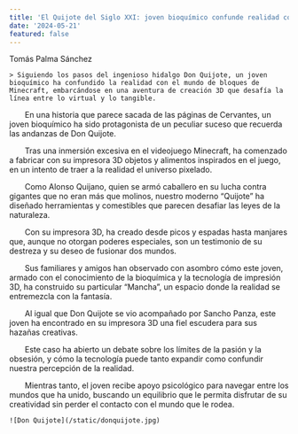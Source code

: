 ```yaml
---
title: 'El Quijote del Siglo XXI: joven bioquímico confunde realidad con Minecraft y crea un mundo 3D'
date: '2024-05-21'
featured: false
---
```


Tomás Palma Sánchez

<div style={{ textAlign: 'justify' }}>

    > Siguiendo los pasos del ingenioso hidalgo Don Quijote, un joven bioquímico ha confundido la realidad con el mundo de bloques de Minecraft, embarcándose en una aventura de creación 3D que desafía la línea entre lo virtual y lo tangible.

  En una historia que parece sacada de las páginas de Cervantes, un joven bioquímico ha sido protagonista de un peculiar suceso que recuerda las andanzas de Don Quijote.

  Tras una inmersión excesiva en el videojuego Minecraft, ha comenzado a fabricar con su impresora 3D objetos y alimentos inspirados en el juego, en un intento de traer a la realidad el universo pixelado.

  Como Alonso Quijano, quien se armó caballero en su lucha contra gigantes que no eran más que molinos, nuestro moderno “Quijote” ha diseñado herramientas y comestibles que parecen desafiar las leyes de la naturaleza.

  Con su impresora 3D, ha creado desde picos y espadas hasta manjares que, aunque no otorgan poderes especiales, son un testimonio de su destreza y su deseo de fusionar dos mundos.

  Sus familiares y amigos han observado con asombro cómo este joven, armado con el conocimiento de la bioquímica y la tecnología de impresión 3D, ha construido su particular “Mancha”, un espacio donde la realidad se entremezcla con la fantasía.

  Al igual que Don Quijote se vio acompañado por Sancho Panza, este joven ha encontrado en su impresora 3D una fiel escudera para sus hazañas creativas.

  Este caso ha abierto un debate sobre los límites de la pasión y la obsesión, y cómo la tecnología puede tanto expandir como confundir nuestra percepción de la realidad.

  Mientras tanto, el joven recibe apoyo psicológico para navegar entre los mundos que ha unido, buscando un equilibrio que le permita disfrutar de su creatividad sin perder el contacto con el mundo que le rodea.

    ![Don Quijote](/static/donquijote.jpg)

</div>